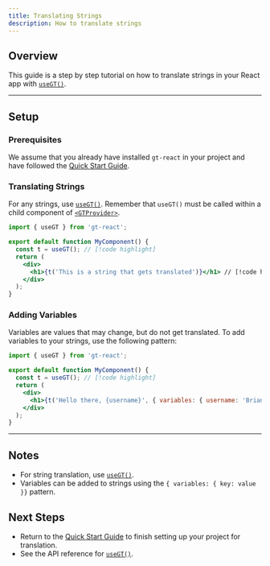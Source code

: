 ```yaml
---
title: Translating Strings
description: How to translate strings
---
```


## Overview

This guide is a step by step tutorial on how to translate strings in your React app
with [`useGT()`](/docs/react/api/strings/useGT).

---

## Setup

### Prerequisites

We assume that you already have installed `gt-react` in your project and have followed the [Quick Start Guide](/docs/react/tutorials/quickstart).


### Translating Strings
For any strings, use [`useGT()`](/docs/react/api/strings/useGT).
Remember that `useGT()` must be called within a child component of [`<GTProvider>`](/docs/react/api/components/gtprovider).

```jsx title="src/components/MyComponent.jsx" copy
import { useGT } from 'gt-react';

export default function MyComponent() {
  const t = useGT(); // [!code highlight]
  return (
    <div>
      <h1>{t('This is a string that gets translated')}</h1> // [!code highlight]
    </div>
  );
}
```

### Adding Variables
Variables are values that may change, but do not get translated.
To add variables to your strings, use the following pattern:

```jsx title="MyComponent.jsx" copy
import { useGT } from 'gt-react';

export default function MyComponent() {
  const t = useGT(); // [!code highlight]
  return (
    <div>
      <h1>{t('Hello there, {username}', { variables: { username: 'Brian123' }})}</h1> // [!code highlight]
    </div>
  );
}
```

---

## Notes
 * For string translation, use [`useGT()`](/docs/react/api/strings/useGT).
 * Variables can be added to strings using the `{ variables: { key: value }}` pattern.

## Next Steps
 * Return to the [Quick Start Guide](/docs/react/tutorials/quickstart) to finish setting up your project for translation.
 * See the API reference for [`useGT()`](/docs/next/react/strings/useGT).